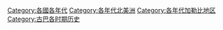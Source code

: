 [[Category:各國各年代|Category:各國各年代]]
[[Category:各年代北美洲|Category:各年代北美洲]]
[[Category:各年代加勒比地区|Category:各年代加勒比地区]]
[[Category:古巴各时期历史|Category:古巴各时期历史]]